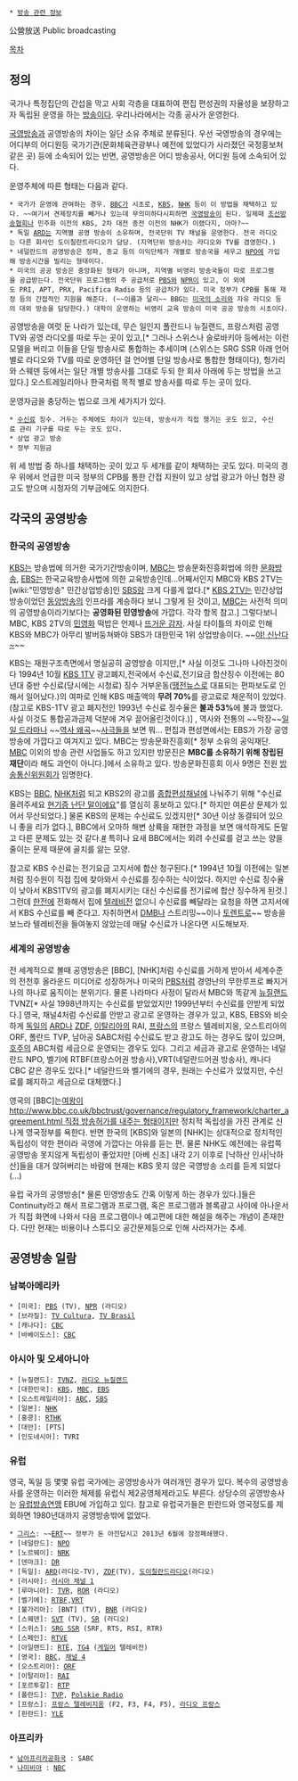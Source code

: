  * [[방송 관련 정보]]

公營放送
Public broadcasting

[[목차]]

== 정의 ==
국가나 특정집단의 간섭을 막고 사회 각층을 대표하여 편집 편성권의 자율성을 보장하고자 독립된 운영을 하는 [[방송]]이다. 우리나라에서는 각종 공사가 운영한다.

[[국영방송]]과 공영방송의 차이는 일단 소유 주체로 분류된다. 우선 국영방송의 경우에는 어디부의 어디원등 국가기관(문화체육관광부나 예전에 있었다가 사라졌던 국정홍보처 같은 곳) 등에 소속되어 있는 반면, 공영방송은 어디 방송공사, 어디원 등에 소속되어 있다.

운영주체에 따른 형태는 다음과 같다.
 * 국가가 운영에 관여하는 경우. [[BBC]]가 시초로, [[KBS]], [[NHK]] 등이 이 방법을 채택하고 있다. ~~여기서 견제장치를 빼거나 있는데 무의미하다시피하면 [[국영방송]]이 된다. 일제때 [[조선방송협회]]나 민주화 이전의 KBS, 2차 대전 종전 이전의 NHK가 이랬다지, 아마?~~
 * 독일 [[ARD]]는 지역별 공영 방송이 소유하며, 전국단위 TV 채널을 운영한다. 전국 라디오는 다른 회사인 도이칠란트라디오가 담당. (지역단위 방송사는 라디오와 TV를 겸영한다.)
 * 네덜란드의 공영방송은 정파, 종교 등의 이익단체가 개별로 방송국을 세우고 [[NPO]]에 가입해 방송시간을 빌리는 형태이다.
 * 미국의 공공 방송은 중앙화된 형태가 아니며, 지역별 비영리 방송국들이 따로 프로그램을 공급받는다. 전국단위 프로그램의 주 공급처로 [[PBS]]와 [[NPR]]이 있고, 이 외에도 PRI, APT, PRX, Pacifica Radio 등의 공급처가 있다. 미국 정부가 CPB를 통해 재정 등의 간접적인 지원을 해준다. (~~이름과 달리~~ BBG는 [[미국의 소리]]와 자유 라디오 등의 대외 방송을 담당한다.) 대학이 운영하는 비영리 교육 방송이 미국 공공 방송의 시초이다.

공영방송을 여럿 둔 나라가 있는데, 무슨 일인지 폴란드나 뉴질랜드, 프랑스처럼 공영 TV와 공영 라디오를 따로 두는 곳이 있고,[* 그러나 스위스나 슬로바키아 등에서는 이런 모델을 버리고 이들을 단일 방송사로 통합하는 추세이며 (스위스는 SRG SSR 아래 언어별로 라디오와 TV를 따로 운영하던 걸 언어별 단일 방송사로 통합한 형태이다), 헝가리와 스웨덴 등에서는 일단 개별 방송사를 그대로 두되 한 회사 아래에 두는 방법을 쓰고 있다.] 오스트레일리아나 한국처럼 목적 별로 방송사를 따로 두는 곳이 있다.

운영자금을 충당하는 법으로 크게 세가지가 있다.
 * [[수신료]] 징수. 거두는 주체에도 차이가 있는데, 방송사가 직접 챙기는 곳도 있고, 수신료 관리 기구를 따로 두는 곳도 있다.
 * 상업 광고 방송
 * 정부 지원금
위 세 방법 중 하나를 채택하는 곳이 있고 두 세개를 같이 채택하는 곳도 있다. 미국의 경우 위에서 언급한 미국 정부의 CPB를 통한 간접 지원이 있고 상업 광고가 아닌 협찬 광고도 받으며 시청자의 기부금에도 의지한다.
== 각국의 공영방송 ==
=== 한국의 공영방송 ===
[[KBS]]는 방송법에 의거한 국가기간방송이며, [[MBC]]는 방송문화진흥회법에 의한 [[문화방송]], [[EBS]]는 한국교육방송사법에 의한 교육방송인데...어째서인지 MBC와 KBS 2TV는 [wiki:"민영방송" 민간상업방송]인 [[SBS]]랑 크게 다를게 없다.[* [[KBS 2TV]]는 민간상업방송이었던 [[동양방송]]의 인프라를 계승하다 보니 그렇게 된 것이고, [[문화방송|MBC]]는 사전적 의미의 공영방송이라기보다는 '''공영화된 민영방송'''에 가깝다. 각각 항목 참고.] 그렇다보니 MBC, KBS 2TV의 [[민영화]] 떡밥은 언제나 [[뜨거운 감자]]. 사실 타이틀의 차이로 인해 KBS와 MBC가 아무리 발버둥쳐봐야 SBS가 대한민국 1위 상업방송이다. ~~[[야! 신난다~]]~~

KBS는 재원구조측면에서 명실공히 공영방송 이지만,[* 사실 이것도 그나마 나아진것이다 1994년 10월 [[KBS 1TV]] 광고폐지,전국에서 수신료,전기요금 합산징수 이전에는 80년대 중반 수신료(당시에는 시청료) 징수 거부운동([[땡전뉴스]]로 대표되는 편파보도로 인해서 일어났다.)의 여파로 인해 KBS 매출액의 '''무려 70%'''를 광고료로 채운적이 있었다.(참고로 KBS-1TV 광고 폐지전인 1993년 수신료 징수율은 '''불과 53%'''에 불과 했었다. 사실 이것도 통합공과금제 덕분에 겨우 끌어올린것이다.)] , 역사와 전통의 ~~막장~~[[일일 드라마]]나 ~~[[역사 왜곡]]~~[[사극]]들을 보면 뭐... 편집과 편성면에서는 EBS가 가장 공영방송에 가깝다고 여겨지고 있다.  MBC는 방송문화진흥회[* 정부 소유의 공익재단. [[MBC]] 이외의 방송 관련 사업들도 하고 있지만 방문진은 '''MBC를 소유하기 위해 창립된 재단'''이라 해도 과언이 아니다.]에서 소유하고 있다. 방송문화진흥회 이사 9명은 전원 [[방송통신위원회]]가 임명한다.

KBS는 [[BBC]], [[NHK]]처럼 되고 KBS2의 광고를 [[종합편성채널]]에 나눠주기 위해 "수신료 올려주세요 [[현기증 난단 말이에요]]"를 열심히 홍보하고 있다.[* 하지만 여론상 문제가 있어서 무산되었다.] 물론 KBS의 문제는 수신료도 있겠지만[* 30년 이상 동결되어 있으니 좋을 리가 없다.], BBC에서 오마하 해변 상륙을 재현한 과정을 보면 애석하게도 돈말고 다른 문제도 있는 것 같다.[http://www.youtube.com/watch?v=WRS9cpOMYv0 #] 특히나 요새 BBC에서는 외려 수신료를 걷고 쓰는 양을 줄이는 문제 때문에 골치를 앓는 모양.

참고로 KBS 수신료는 전기요금 고지서에 합산 청구된다.[* 1994년 10월 이전에는 일본처럼 징수원이 직접 집에 찾아와서 수신료를 징수하는 식이었다. 하지만 수신료 징수율이 낮아서 KBS1TV의 광고를 폐지시키는 대신 수신료를 전기료에 합산 징수하게 된것.] 그런데 [[한국전력공사|한전]]에 전화해서 집에 [[텔레비전]] 없으니 수신료를 빼달라는 요청을 하면 고지서에서 KBS 수신료를 빼 준다고. 자취하면서 [[DMB]]나 스트리밍~~이나 [[토렌트]]로~~ 방송을 보느라 텔레비전을 들여놓지 않았는데 매달 수신료가 나온다면 시도해보자.
=== 세계의 공영방송 ===
전 세계적으로 볼때 공영방송은 [BBC], [NHK]처럼 수신료를 거하게 받아서 세계수준의 전천후 올라운드 미디어로 성장하거나 미국의 [[PBS]]처럼 경영난의 무한루프로 빠지거나의 하나로 움직이는 분위기다. 물론 나라마다 사정이 달라서 MBC와 똑같게 [[뉴질랜드]] TVNZ[* 사실 1998년까지는 수신료를 받았었지만 1999년부터 수신료를 안받게 되었다.] 영국, 채널4처럼 수신료를 안받고 광고로 운영하는 경우가 있고, KBS, EBS와 비슷하게 [[독일]]의 [[ARD]]나 [[ZDF]], [[이탈리아]]의 RAI, [[프랑스]]의 프랑스 텔레비지옹, 오스트리아의 ORF, 폴란드 TVP, 남아공 SABC처럼 수신료도 받고 광고도 하는 경우도 많이 있으며, [[호주]]의 ABC처럼 세금으로 운영되는 경우도 있다. 그리고 세금과 광고로 운영하는 네덜란드 NPO, 벨기에 RTBF(프랑스어권 방송사),VRT(네덜란드어권 방송사), 캐나다 CBC 같은 경우도 있다.[* 네덜란드와 벨기에의 경우, 원래는 수신료가 있었지만, 수신료를 폐지하고 세금으로 대체했다.]

영국의 [BBC]는[[여왕]]이 [[http://www.bbc.co.uk/bbctrust/governance/regulatory_framework/charter_agreement.html 직접 방송허가를 내주는 형태이지만]] 정치적 독립성을 가진 관계로 신나게 영국정부를 욕한다. 반면 한국의 [KBS]와 일본의 [NHK]는 상대적으로 정치적인 독립성이 약한 편이라 국영에 가깝다는 야유를 듣는 편. 물론 NHK도 예전에는 유럽쪽 공영방송 못지않게 독립성이 좋았지만 [아베 신조] 내각 2기 이후로 [낙하산 인사|낙하산]들을 대거 앉혀버리는 바람에 현재는 KBS 못지 않은 국영방송 소리를 듣게 되었다(...)

유럽 국가의 공영방송[* 물론 민영방송도 간혹 이렇게 하는 경우가 있다.]들은 Continuity라고 해서 프로그램과 프로그램, 혹은 프로그램과 블록광고 사이에 아나운서가 직접 화면에 나와서 다음 프로그램이나 예고편에 대한 해설을 해주는 개념이 존재한다. 다만 현재는 비용이나 스튜디오 공간문제등으로 인해 사라져가는 추세.
== 공영방송 일람 ==
=== 남북아메리카 ===
 * [미국]: [[PBS]] (TV), [[NPR]] (라디오)
 * [브라질]: [[TV Cultura]], [[TV Brasil]]
 * [캐나다]: [[CBC]]
 * [바베이도스]: [[CBC]]

=== 아시아 및 오세아니아 ===
 * [뉴질랜드]: [[TVNZ]], [[라디오 뉴질랜드]]
 * [대한민국]: [[KBS]], [[MBC]], [[EBS]]
 * [오스트레일리아]: [[ABC]], [[SBS(호주)|SBS]]
 * [일본]: [[NHK]]
 * [홍콩]: [[RTHK]]
 * [대만]: [PTS]
 * [인도네시아]: TVRI
=== 유럽 ===
영국, 독일 등 몇몇 유럽 국가에는 공영방송사가 여러개인 경우가 있다. 복수의 공영방송사를 운영하는 이러한 체제를 유럽식 제2공영체제라고도 부른다. 상당수의 공영방송사는 [[유럽방송연맹]] EBU에 가입하고 있다. 참고로 유럽국가들은 핀란드와 영국정도를 제외하면 1980년대까지 공영방송밖에 없었다.
 * [[그리스]]: ~~[[ERT]]~~ 정부가 돈 아낀답시고 2013년 6월에 잠정폐쇄했다.
 * [네덜란드]: [[NPO]]
 * [노르웨이]: [[NRK]]
 * [덴마크]: [[DR]]
 * [독일]: [[ARD]](라디오-TV), [[ZDF]](TV), [[도이칠란드라디오]](라디오)
 * [러시아]: [[러시아 채널 1]]
 * [루마니아]: [[TVR]], [[ROR]] (라디오)
 * [벨기에]: [[RTBF]],[[VRT]]
 * [불가리아]: [BNT] (TV), [[BNR]] (라디오)
 * [스웨덴]: [[SVT]] (TV), [[SR]] (라디오)
 * [스위스]: [[SRG SSR]] (SRF, RTS, RSI, RTR)
 * [스페인]: [[RTVE]]
 * [아일랜드]: [[RTÉ]], [[TG4]] ([[게일어]] 텔레비전)
 * [영국]: [[BBC]], [[채널 4]]
 * [오스트리아]: [[ORF]]
 * [이탈리아]: [[RAI]]
 * [포르투갈]: [[RTP]]
 * [폴란드]: [[TVP]], [[Polskie Radio]]
 * [프랑스]: [[프랑스 텔레비지옹]] (F2, F3, F4, F5), [[라디오 프랑스]]
 * [핀란드]: [[YLE]]
=== 아프리카 ===
 * [[남아프리카공화국]] : SABC
 * [[나미비아]] : [[NBC]]
